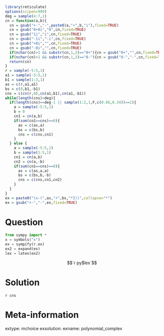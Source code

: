 ```r
library(reticulate)
options(scipen=999)
deg = sample(4:7,1)
cn = function(a,b){
  cn = gsub("+-","-",paste0(a,"+",b,"i"),fixed=TRUE)
  cn = gsub("0+0i","0",cn,fixed=TRUE)
  cn = gsub("1i","i",cn,fixed=TRUE)
  cn = gsub("-1i","-i",cn,fixed=TRUE)
  cn = gsub("+0i","",cn,fixed=TRUE)
  cn = gsub("-0i","",cn,fixed=TRUE)
  if(nchar(cn)>1 && substr(cn,1,2)=="0+"){cn = gsub("0+","",cn,fixed=TRUE)}
  if(nchar(cn)>1 && substr(cn,1,2)=="0-"){cn = gsub("0-","-",cn,fixed=TRUE)}
  return(cn)
}
r = sample(-5:5,1)
a1 = sample(-5:5,1)
b1 = sample(1:3,1)
as = c(r,a1,a1)
bs = c(0,b1,-b1)
cns = c(cn(r,0),cn(a1,b1),cn(a1,-b1))
while(length(cns)<deg){
  if(length(cns)==deg-1 || sample(1:2,1,F,c(0.66,0.34))==1){
    a = sample(-5:5,1)
    b = 0
    cn1 = cn(a,b)
    if(sum(cn1==cns)==0){
      as = c(as,a)
      bs = c(bs,b)
      cns = c(cns,cn1)
    }
  } else {
    a = sample(-5:5,1)
    b = sample(1:5,1)
    cn1 = cn(a,b)
    cn2 = cn(a,-b)
    if(sum(cn1==cns)==0){
      as = c(as,a,a)
      bs = c(bs,b,-b)
      cns = c(cns,cn1,cn2)
    }
  }
}
ex = paste0("(x-(",as,"+",bs,"*I))",collapse="*")
ex = gsub("+-","-",ex,fixed=TRUE)
```


Question
========

```python
from sympy import *
x = symbols("x")
ex = sympify(r.ex)
ex2 = expand(ex)
lex = latex(ex2)
```

$$`r py$lex`$$

Solution
========

`r cns`


Meta-information
============
extype: mchoice
exsolution: 
exname: polynomial_complex